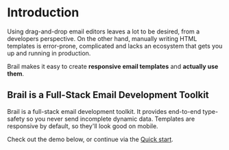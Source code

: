 
# Introduction

Using drag-and-drop email editors leaves a lot to be desired, from a developers perspective. On the other hand, manually writing HTML templates is error-prone, complicated and lacks an ecosystem that gets you up and running in production.

Brail makes it easy to create **responsive email templates** and **actually use them**.

## Brail is a Full-Stack Email Development Toolkit

Brail is a full-stack email development toolkit. It provides end-to-end type-safety so you never send incomplete dynamic data. Templates are responsive by default, so they'll look good on mobile.

Check out the demo below, or continue via the [Quick start](/docs/quick-start).


<div style={{ marginTop: 80, marginBottom: 80, }}>
	<IndexSandbox />
</div>